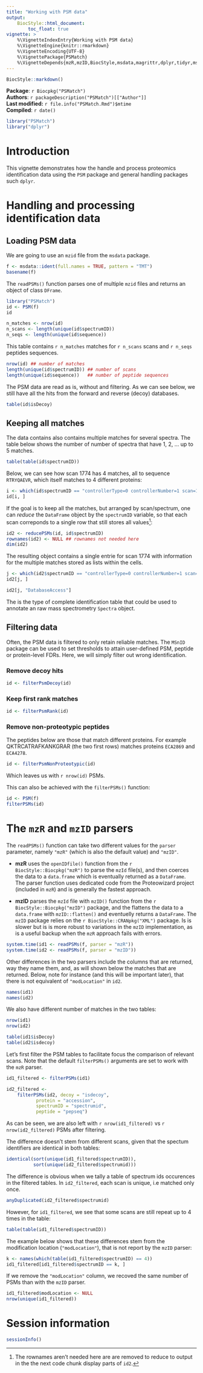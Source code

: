 ```yaml
---
title: "Working with PSM data"
output:
    BiocStyle::html_document:
        toc_float: true
vignette: >
    %\VignetteIndexEntry{Working with PSM data}
    %\VignetteEngine{knitr::rmarkdown}
    %\VignetteEncoding{UTF-8}
    %\VignettePackage{PSMatch}
    %\VignetteDepends{mzR,mzID,BiocStyle,msdata,magrittr,dplyr,tidyr,msdata,QFeatures}
---
```


```r
BiocStyle::markdown()
```

**Package**: `r Biocpkg("PSMatch")`<br />
**Authors**: `r packageDescription("PSMatch")[["Author"]] `<br />
**Last modified:** `r file.info("PSMatch.Rmd")$mtime`<br />
**Compiled**: `r date()`

```r
library("PSMatch")
library("dplyr")
```

# Introduction

This vignette demonstrates how the handle and process proteomics
identification data using the `PSM` package and general handling
packages such `dplyr`.

# Handling and processing identification data

## Loading PSM data

We are going to use an `mzid` file from the `msdata` package.

```r
f <- msdata::ident(full.names = TRUE, pattern = "TMT")
basename(f)
```

The `readPSMs()` function parses one of multiple `mzid` files and
returns an object of class `DFrame`.


```r
library("PSMatch")
id <- PSM(f)
id
```

```r
n_matches <- nrow(id)
n_scans <- length(unique(id$spectrumID))
n_seqs <- length(unique(id$sequence))
```

This table contains `r n_matches` matches for `r n_scans` scans and
`r n_seqs` peptides sequences.

```r
nrow(id) ## number of matches
length(unique(id$spectrumID)) ## number of scans
length(unique(id$sequence))   ## number of peptide sequences
```


The PSM data are read as is, without and filtering. As we can see
below, we still have all the hits from the forward and reverse (decoy)
databases.

```r
table(id$isDecoy)
```

## Keeping all matches

The data contains also contains multiple matches for several
spectra. The table below shows the number of number of spectra that
have 1, 2, ... up to 5 matches.

```r
table(table(id$spectrumID))
```

Below, we can see how scan 1774 has 4 matches, all to sequence
`RTRYQAEVR`, which itself matches to 4 different proteins:


```r
i <- which(id$spectrumID == "controllerType=0 controllerNumber=1 scan=1774")
id[i, ]
```

If the goal is to keep all the matches, but arranged by scan/spectrum,
one can *reduce* the `DataFrame` object by the `spectrumID` variable,
so that each scan correponds to a single row that still stores all
values[^rownames]:

[^rownames]: The rownames aren't needed here are are removed to reduce
    to output in the the next code chunk display parts of `id2`.

```r
id2 <- reducePSMs(id, id$spectrumID)
rownames(id2) <- NULL ## rownames not needed here
dim(id2)
```

The resulting object contains a single entrie for scan 1774 with
information for the multiple matches stored as lists within the cells.

```r
j <- which(id2$spectrumID == "controllerType=0 controllerNumber=1 scan=1774")
id2[j, ]
```

```r
id2[j, "DatabaseAccess"]
```

The is the type of complete identification table that could be used to
annotate an raw mass spectrometry `Spectra` object.

## Filtering data

Often, the PSM data is filtered to only retain reliable matches. The
`MSnID` package can be used to set thresholds to attain user-defined
PSM, peptide or protein-level FDRs. Here, we will simply filter out
wrong identification.

### Remove decoy hits

```r
id <- filterPsmDecoy(id)
```

### Keep first rank matches

```r
id <- filterPsmRank(id)
```

### Remove non-proteotypic peptides

The peptides below are those that match different proteins. For
example QKTRCATRAFKANKGRAR (the two first rows) matches proteins
`ECA2869` and `ECA4278`.

```r
id <- filterPsmNonProteotypic(id)
```

Which leaves us with `r nrow(id)` PSMs.

This can also be achieved with the `filterPSMs()` function:

```r
id <- PSM(f)
filterPSMs(id)
```
# The `mzR` and `mzID` parsers

The `readPSMs()` function can take two different values for the
`parser` parameter, namely `"mzR"` (which is also the default value)
and `"mzID"`.

- **mzR** uses the `openIDfile()` function from the
   `r BiocStyle::Biocpkg("mzR")` to parse the `mzId` file(s), and then
  coerces the data to a `data.frame` which is eventually returned as a
  `DataFrame`. The parser function uses dedicated code from the
  Proteowizard project (included in `mzR`) and is generally the
  fastest approach.


- **mzID** parses the `mzId` file with `mzID()` function from the
  `r BiocStyle::Biocpkg("mzID")` package, and the flattens the data to
  a `data.frame` with `mzID::flatten()` and eventuelly returns a
  `DataFrame`. The `mzID` package relies on the
  `r BiocStyle::CRANpkg("XML")` package. Is is slower but is is more
  robust to variations in the `mzID` implementation, as is a useful
  backup when the `mzR` approach fails with errors.

```r
system.time(id1 <- readPSMs(f, parser = "mzR"))
system.time(id2 <- readPSMs(f, parser = "mzID"))
```

Other differences in the two parsers include the columns that are
returned, way they name them, and, as will shown below the matches
that are returned. Below, note for instance (and this will be
important later), that there is not equivalent of `"modLocation"` in
`id2`.

```r
names(id1)
names(id2)
```

We also have different number of matches in the two tables:

```r
nrow(id1)
nrow(id2)
```

```r
table(id1$isDecoy)
table(id2$isdecoy)
```

Let's first filter the PSM tables to facilitate focus the comparison
of relevant scans. Note that the default `filterPSMs()` arguments are
set to work with the `mzR` parser.

```r
id1_filtered <- filterPSMs(id1)

id2_filtered <-
    filterPSMs(id2, decoy = "isdecoy",
           protein = "accession",
           spectrumID = "spectrumid",
           peptide = "pepseq")
```

As can be seen, we are also left with `r nrow(id1_filtered)` vs
`r nrow(id2_filtered)` PSMs after filtering.

The difference doesn't stem from different scans, given that the
spectum identifiers are identical in both tables:

```r
identical(sort(unique(id1_filtered$spectrumID)),
          sort(unique(id2_filtered$spectrumid)))
```

The difference is obvious when we tally a table of spectrum ids
occurences in the filtered tables. In `id2_filtered`, each scan is
unique, i.e matched only once.

```r
anyDuplicated(id2_filtered$spectrumid)
```

However, for `id1_filtered`, we see that some scans are still repeat
up to 4 times in the table:

```r
table(table(id1_filtered$spectrumID))
```

The example below shows that these differences stem from the
modification location (`"modLocation"`), that is not report by the
`mzID` parser:

```r
k <- names(which(table(id1_filtered$spectrumID) == 4))
id1_filtered[id1_filtered$spectrumID == k, ]
```

If we remove the `"modLocation"` column, we recoved the same number of
PSMs than with the `mzID` parser.

```r
id1_filtered$modLocation <- NULL
nrow(unique(id1_filtered))
```

# Session information

```r
sessionInfo()
```
